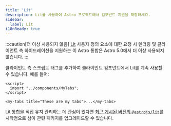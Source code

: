 ```yaml
---
title: 'Lit'
description: Lit를 사용하여 Astro 프로젝트에서 컴포넌트 지원을 확장하세요.
sidebar:
  label: Lit
i18nReady: true
---
```


:::caution[더 이상 사용되지 않음]
[Lit](https://lit.dev/) 사용자 정의 요소에 대한 요청 시 렌더링 및 클라이언트 측 하이드레이션을 지원하는 이 Astro 통합은 Astro 5.0에서 더 이상 사용되지 않습니다.
:::

클라이언트 측 스크립트 태그를 추가하여 클라이언트 컴포넌트에서 Lit를 계속 사용할 수 있습니다. 예를 들어:

```astro
<script>
  import "../components/MyTabs";
</script>

<my-tabs title="These are my tabs">...</my-tabs>
```

Lit 통합을 직접 유지 관리하는 데 관심이 있다면 [최근 게시된 버전의 `@astrojs/lit`](https://github.com/withastro/astro/tree/astro%404.13.0/packages/integrations/lit)를 시작점으로 삼아 관련 패키지를 업그레이드할 수 있습니다.